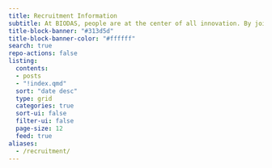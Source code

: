 ```yaml
---
title: Recruitment Information
subtitle: At BIODAS, people are at the center of all innovation. By joining us, you will not only enhance your expertise and expand international cooperation, but also contribute to creating research and projects that bring practical value to public health.
title-block-banner: "#313d5d"
title-block-banner-color: "#ffffff"
search: true
repo-actions: false
listing:
  contents:
  - posts 
  - "!index.qmd"
  sort: "date desc"
  type: grid
  categories: true
  sort-ui: false
  filter-ui: false
  page-size: 12
  feed: true
aliases: 
  - /recruitment/
---
```

